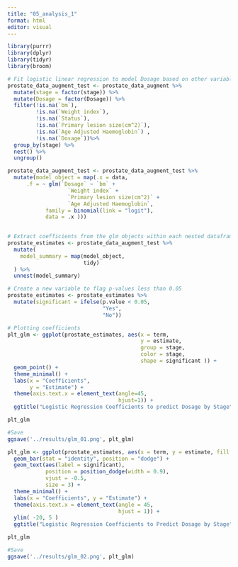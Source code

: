 ```yaml
---
title: "05_analysis_1"
format: html
editor: visual
---
```


```r
library(purrr)
library(dplyr)
library(tidyr)
library(broom)
```

```r
# Fit logistic linear regression to model Dosage based on other variables for each stage
prostate_data_augment_test <- prostate_data_augment %>% 
  mutate(stage = factor(stage)) %>% 
  mutate(Dosage = factor(Dosage)) %>% 
  filter(!is.na(`bm`),
         !is.na(`Weight index`),
         !is.na(`Status`),
         !is.na(`Primary lesion size(cm^2)`),
         !is.na(`Age Adjusted Haemoglobin`) ,
         !is.na(`Dosage`))%>% 
  group_by(stage) %>% 
  nest() %>% 
  ungroup()

prostate_data_augment_test <- prostate_data_augment_test %>%
  mutate(model_object = map(.x = data,
      .f = ~ glm(`Dosage` ~ `bm` +
                   `Weight index` +
                   `Primary lesion size(cm^2)` +
                   `Age Adjusted Haemoglobin`,
            family = binomial(link = "logit"),
            data = .x )))

  
# Extract coefficients from the glm objects within each nested dataframe
prostate_estimates <- prostate_data_augment_test %>%
  mutate(
    model_summary = map(model_object, 
                        tidy)
  ) %>%
  unnest(model_summary)

# Create a new variable to flag p-values less than 0.05
prostate_estimates <- prostate_estimates %>%
  mutate(significant = ifelse(p.value < 0.05,
                              "Yes",
                              "No"))

```

```r
# Plotting coefficients
plt_glm <- ggplot(prostate_estimates, aes(x = term, 
                                          y = estimate, 
                                          group = stage,  
                                          color = stage, 
                                          shape = significant )) +
  geom_point() +
  theme_minimal() +
  labs(x = "Coefficients",
       y = "Estimate") +
  theme(axis.text.x = element_text(angle=45, 
                                   hjust=1)) +
  ggtitle("Logistic Regression Coefficients to predict Dosage by Stage")

plt_glm

#Save
ggsave('../results/glm_01.png', plt_glm)
```

```r
plt_glm <- ggplot(prostate_estimates, aes(x = term, y = estimate, fill = stage, shape = significant)) +
  geom_bar(stat = "identity", position = "dodge") +
  geom_text(aes(label = significant), 
            position = position_dodge(width = 0.9), 
            vjust = -0.5, 
            size = 3) +
  theme_minimal() +
  labs(x = "Coefficients", y = "Estimate") +
  theme(axis.text.x = element_text(angle = 45, 
                                   hjust = 1)) +
  ylim( -20, 5 )
  ggtitle("Logistic Regression Coefficients to Predict Dosage by Stage")

plt_glm

#Save
ggsave('../results/glm_02.png', plt_glm)
```
